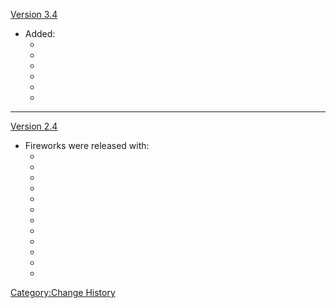 [[Version 3.4]]
* Added:
** {{Item|Between the Exquisite Throws of Her Enigmatic Dice}}
** {{Item|Inuzaka General's Friendly Helper}}
** {{Item|Cliffbreaker's Banner Flutters in Drum Rolls}}
** {{Item|That Fairly Effectual "Advice" Against Wine}}
** {{Item|Rainforest-Born Fungi}}
** {{Item|Obliging Little Yuegui}}
----
[[Version 2.4]]
* Fireworks were released with:
** {{Item|The Mountain Clouds Let Down Golden Rain}}
** {{Item|The Silver Night is Full of Stars}}
** {{Item|The Gloom Paints the Cold Blooms}}
** {{Item|Fireworks Dance Amidst a Snowy Sky}}
** {{Item|Golden Calendula Swirl}}
** {{Item|Kindled Trees by the Moonlit Window}}
** {{Item|Mischievous Villosas}}
** {{Item|Sparkly Shiny Dodoco!}}
** {{Item|Fame and Fortune For a Season}}
** {{Item|Unyielding Spirit}}
** {{Item|Festival Spotlight}}
** {{Item|Wanmin Feast}}
<noinclude>[[Category:Change History]]</noinclude>